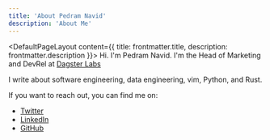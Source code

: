 ```yaml
---
title: 'About Pedram Navid'
description: 'About Me'
---
```


<DefaultPageLayout content={{ title: frontmatter.title, description: frontmatter.description }}>
    <Prose>
    Hi. I'm Pedram Navid. I'm the Head of Marketing and DevRel at <a href="https://dagster.io">Dagster
Labs</a>

I write about software engineering, data engineering, vim, Python, and Rust.

If you want to reach out, you can find me on:

<ul>
    <li><a href="https://twitter.com/pdrmnvd">Twitter</a></li>
    <li><a href="https://www.linkedin.com/in/pedramnavid/">LinkedIn</a></li>
    <li><a href="https://github.com/pedramnavid">GitHub</a></li>
</ul>
    </Prose>
</DefaultPageLayout>


